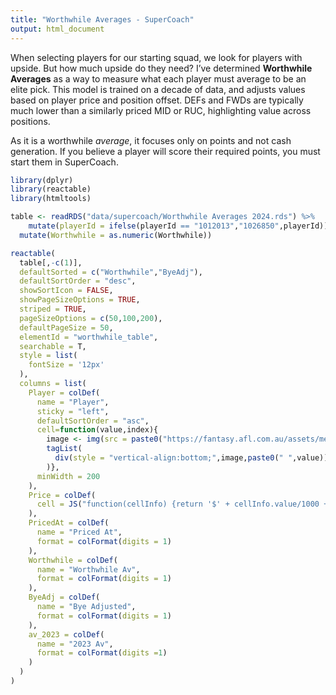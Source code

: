 ```yaml
---
title: "Worthwhile Averages - SuperCoach"
output: html_document
---
```


When selecting players for our starting squad, we look for players with upside. But how much upside do they need? I've determined **Worthwhile Averages** as a way to measure what each player must average to be an elite pick. This model is trained on a decade of data, and adjusts values based on player price and position offset. DEFs and FWDs are typically much lower than a similarly priced MID or RUC, highlighting value across positions.

As it is a worthwhile *average*, it focuses only on points and not cash generation. If you believe a player will score their required points, you must start them in SuperCoach.

```r
library(dplyr)
library(reactable)
library(htmltools)

table <- readRDS("data/supercoach/Worthwhile Averages 2024.rds") %>% 
    mutate(playerId = ifelse(playerId == "1012013","1026850",playerId)) %>% 
  mutate(Worthwhile = as.numeric(Worthwhile))

reactable(
  table[,-c(1)],
  defaultSorted = c("Worthwhile","ByeAdj"),
  defaultSortOrder = "desc",
  showSortIcon = FALSE,
  showPageSizeOptions = TRUE,
  striped = TRUE,
  pageSizeOptions = c(50,100,200),
  defaultPageSize = 50,
  elementId = "worthwhile_table",
  searchable = T,
  style = list(
    fontSize = '12px'
  ),
  columns = list(
    Player = colDef(
      name = "Player",
      sticky = "left",
      defaultSortOrder = "asc",
      cell=function(value,index){
        image <- img(src = paste0("https://fantasy.afl.com.au/assets/media/players/afl/",table$playerId[index],"_450.png"), style = "height: 24px;vertical-align:middle")
        tagList(
          div(style = "vertical-align:bottom;",image,paste0(" ",value))
        )},
      minWidth = 200
    ),
    Price = colDef(
      cell = JS("function(cellInfo) {return '$' + cellInfo.value/1000 + 'K'}")
    ),
    PricedAt = colDef(
      name = "Priced At",
      format = colFormat(digits = 1)
    ),
    Worthwhile = colDef(
      name = "Worthwhile Av",
      format = colFormat(digits = 1)
    ),
    ByeAdj = colDef(
      name = "Bye Adjusted",
      format = colFormat(digits = 1)
    ),
    av_2023 = colDef(
      name = "2023 Av",
      format = colFormat(digits =1)
    )
  )
)
  
```


